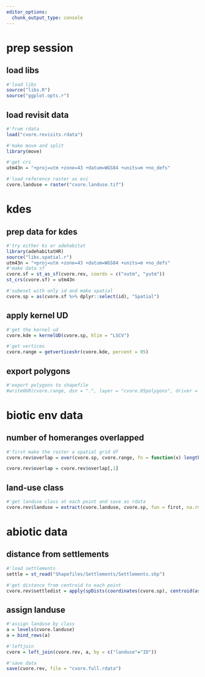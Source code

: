 ```yaml
---
editor_options: 
  chunk_output_type: console
---
```


# prep session

## load libs
```r
#'load libs
source("libs.R")
source("ggplot.opts.r")
```

## load revisit data

```r
#'from rdata
load("cvore.revisits.rdata")

#'make move and split
library(move)
```

```r
#'get crs 
utm43n = "+proj=utm +zone=43 +datum=WGS84 +units=m +no_defs" 

#'load reference raster as evi 
cvore.landuse = raster("cvore.landuse.tif") 
``` 
 
# kdes

## prep data for kdes

```r
#'try either ks or adehabitat
library(adehabitatHR)
source("libs.spatial.r")
utm43n = "+proj=utm +zone=43 +datum=WGS84 +units=m +no_defs"
#'make data sf
cvore.sf = st_as_sf(cvore.rev, coords = c("xutm", "yutm"))
st_crs(cvore.sf) = utm43n

#'subeset with only id and make spatial
cvore.sp = as(cvore.sf %>% dplyr::select(id), "Spatial")
```

## apply kernel UD

```r
#'get the kernel ud
cvore.kde = kernelUD(cvore.sp, hlim = "LSCV")

#'get vertices
cvore.range = getverticeshr(cvore.kde, percent = 95)
```

## export polygons

```r
#'export polygons to shapefile
#writeOGR(cvore.range, dsn = ".", layer = "cvore.95polygons", driver = "ESRI Shapefile")
```

# biotic env data

## number of homeranges overlapped

```r
#'first make the raster a spatial grid df
cvore.rev$overlap = over(cvore.sp, cvore.range, fn = function(x) length(unique(x)))

cvore.rev$overlap = cvore.rev$overlap[,1]
```

## land-use class

```r
#'get landuse class at each point and save as rdata
cvore.rev$landuse = extract(cvore.landuse, cvore.sp, fun = first, na.rm = T)
```

# abiotic data

## distance from settlements

```r
#'load settlements
settle = st_read("Shapefiles/Settlements/Settlements.shp")

#'get distance from centroid to each point
cvore.rev$settledist = apply(spDists(coordinates(cvore.sp), centroid(as(settle, "Spatial"))), 1, min)
```

## assign landuse

```r
#'assign landuse by class
a = levels(cvore.landuse)
a = bind_rows(a)

#'leftjoin
cvore = left_join(cvore.rev, a, by = c("landuse"="ID"))
```


```r
#'save data
save(cvore.rev, file = "cvore.full.rdata")
```

